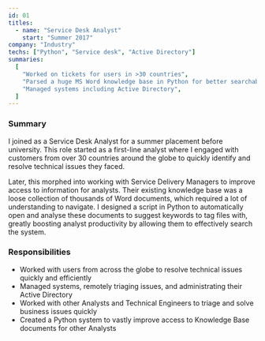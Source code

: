 ```yaml
---
id: 01
titles:
  - name: "Service Desk Analyst"
    start: "Summer 2017"
company: "Industry"
techs: ["Python", "Service desk", "Active Directory"]
summaries:
  [
    "Worked on tickets for users in >30 countries",
    "Parsed a huge MS Word knowledge base in Python for better searchability",
    "Managed systems including Active Directory",
  ]
---
```


### Summary

I joined as a Service Desk Analyst for a summer placement before university.
This role started as a first-line analyst where I engaged with customers from over 30 countries around the globe
to quickly identify and resolve technical issues they faced.

Later, this morphed into working with Service Delivery Managers to improve access to information for analysts.
Their existing knowledge base was a loose collection of thousands of Word documents, which required
a lot of understanding to navigate.
I designed a script in Python to automatically open and analyse these documents to suggest keywords
to tag files with, greatly boosting analyst productivity by allowing them to effectively search the system.

### Responsibilities

- Worked with users from across the globe to resolve technical issues quickly and efficiently
- Managed systems, remotely triaging issues, and administrating their Active Directory
- Worked with other Analysts and Technical Engineers to triage and solve business issues quickly
- Created a Python system to vastly improve access to Knowledge Base documents for other Analysts
